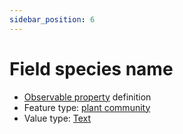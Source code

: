 ```yaml
---
sidebar_position: 6
---
```



# Field species name

- [Observable property](/viewers/dawe-vocabs?uri=https://linked.data.gov.au/def/test/dawe-cv/26f843a5-e1ed-46da-b22b-053e567e3227) definition
- Feature type: [plant community](http://linked.data.gov.au/def/tern-cv/ea3a4c64-dac3-4660-809a-8ad5ced8997b)
- Value type: [Text](https://w3id.org/tern/ontologies/tern/Text)

<Example
  protocolModule="vertebrate-identify"
  observableProperty="https://linked.data.gov.au/def/test/dawe-cv/26f843a5-e1ed-46da-b22b-053e567e3227"
/>
